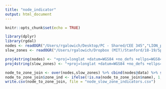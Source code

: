 ```yaml
---
title: "node_indicator"
output: html_document
---
```


```r
knitr::opts_chunk$set(echo = TRUE)
```

```r
library(dplyr)
library(rgdal)
nodes <- readOGR("/Users/rgalowich/Desktop/PC - Shared/CEE 345","LION_projected_nodes")
slow_zones <- readOGR("/Users/rgalowich/Dropbox (MIT)/Stanford/18-19/Spring/CEE 345/Final Project/VZV_Neighborhood Slow Zones","slow_zones")
```

```r
proj4string(nodes) <- "+proj=longlat +datum=WGS84 +no_defs +ellps=WGS84 +towgs84=0,0,0"
proj4string(slow_zones) <- "+proj=longlat +datum=WGS84 +no_defs +ellps=WGS84 +towgs84=0,0,0"

node_to_zone_join <- over(nodes,slow_zones) %>% cbind(nodes@data) %>% select(c(NODEID,name,year)) 
node_to_zone_join$zone_ind <- ifelse(!is.na(node_to_zone_join$name), 1, 0)
write.csv(node_to_zone_join, file = "node_slow_zone_indicators.csv")
```

